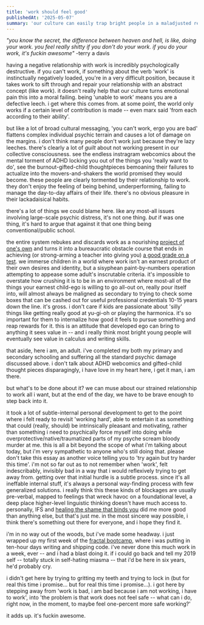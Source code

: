 ```yaml
---
title: 'work should feel good'
publishedAt: '2025-05-07'
summary: 'our culture can easily trap bright people in a maladjusted relationship with hard work'
---
```


_"you know the secret, the difference between heaven and hell, is like, doing your work. you feel really shitty if you don't do your work. if you do your work, it's fuckin awesome"_ -terry a davis

having a negative relationship with work is incredibly psychologically destructive. if you can't work, if something about the verb 'work' is instinctually negatively loaded, you're in a very difficult position, because it takes work to sift through and repair your relationship with an abstract concept (like work). it doesn't really help that our culture turns emotional pain this into a moral failing. being 'unable to work' means you are a defective leech. i get where this comes from. at some point, the world only works if a certain level of contribution is made -- even marx said 'from each according to their ability'. 

but like a lot of broad cultural messaging, 'you can't work, ergo you are bad' flattens complex individual psychic terrain and causes a lot of damage on the margins. i don't think many people don't work just because they're lazy leeches. there's clearly a lot of _guilt_ about not working present in our collective consciousness. see the endless instragram webcomics about the mental torment of ADHD locking you out of the things you 'really want to do', see the burnout-gifted-child thoughtpieces bemoaning their failures to actualize into the movers-and-shakers the world promised they would become. these people are clearly tormented by their relationship to work. they don't enjoy the feeling of being behind, underperforming, failing to manage the day-to-day affairs of their life. there's no obvious pleasure in their lackadaisical habits. 

there's a lot of things we could blame here. like any most-all issues involving large-scale psychic distress, it's not one thing. _but_ if was one thing, it's hard to argue that against it that one thing being conventional/public school. 

the entire system rebukes and discards work as a nourishing [project of one's own](https://paulgraham.com/own.html) and turns it into a bureaucratic obstacle course that ends in achieving (or strong-arming a teacher into giving you) [a good grade on a test](https://www.paulgraham.com/lesson.html). we immerse children in a world where work isn't an earnest product of their own desires and identity, but a sisyphean paint-by-numbers operation attempting to appease some adult's inscrutable criteria. it's impossible to overstate how crushing it is to be in an environment where most-all of the things your earnest child-ego is willing to go all-out on, really pour itself into, will almost always be maligned as secondary to trying to check some boxes that can be cashed out for useful professional credentials 10-15 years down the line. it's gross. i don't care if kids are passionate about 'silly' things like getting really good at yu-gi-oh or playing the harmonica. it's so important for them to internalize how good it feels to pursue something and reap rewards for it. this is an attitude that developed ego can bring to anything it sees value in -- and i really think most bright young people will eventually see value in calculus and writing skills. 

that aside, here i am, an adult. i've completed my both my primary and secondary schooling and suffering all the standard psychic damage discussed above. i don't talk about ADHD webcomics and gifted-child thought pieces disparagingly, i have love in my heart here, i get it man, i am there.

but what's to be done about it? we can muse about our strained relationship to work all i want, but at the end of the day, we have to be brave enough to step back into it.

it took a lot of subtle-internal personal development to get to the point where i felt ready to revisit 'working hard', able to entertain it as something that could (really, should) be intrinsically pleasant and motivating, rather than something i need to psychically force myself into doing while overprotective/native/traumatized parts of my psyche scream bloody murder at me. this is all a bit beyond the scope of what i'm talking about today, but i'm very sympathetic to anyone who's still doing that. please don't take this essay as another voice telling you to 'try again but try harder this time'. i'm not so far out as to not remember when 'work', felt indescribably, invisibly bad in a way that i would reflexively trying to get away from. getting over that initial hurdle is a subtle process. since it's all ineffable internal stuff, it's always a personal way-finding process with few generalized solutions. i really think this these kinds of blockages are usually pre-verbal, mapped to feelings that wreck havoc on a foundational level, a deep place higher-level linguistic thinking doesn't have much access to. personally, IFS and [healing the shame that binds you](https://www.amazon.com/Healing-Shame-Binds-Recovery-Classics/dp/0757303234) did me more good than anything else, but that's just me. in the most sincere way possible, i think there's something out there for everyone, and i hope they find it. 

i'm in no way out of the woods, but i've made some headway. i just wrapped up my first week of the [fractal bootcamp](https://fractalbootcamp.com/), where i was putting in ten-hour days writing and shipping code. i've never done this much work in a week, ever -- and i had a blast doing it. if i could go back and tell my 2019 self -- totally stuck in self-hating miasma -- that i'd be here in six years, he'd probably cry. 

i didn't get here by trying to gritting my teeth and trying to lock in (but for real this time i promise... but for real this time i promise...). i got here by stepping away from 'work is bad, i am bad because i am not working, i have to work', into 'the problem is that work does not feel safe -- what can i do, right now, in the moment, to maybe feel one-percent more safe working?'

it adds up. it's fuckin awesome. 
